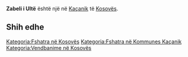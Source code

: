 {{Fshat në 
 | Emri                = Zabeli i Ultë
 | EmriAlt                = 
 | NAME_SHORT_FORM=      
 | NAME_GENERIC=      
 | NAME_SORT_NAME_RO=      ZABELIIULTE
 | FULL_NAME_RO = Zabeli i Ultë
 | FULL_NAME_ND_RO=Zabeli i Ulte
 | SORT_NAME_RG=ZABELIIULTE
 | FULL_NAME_RG=Zabeli i Ultë
 | FULL_NAME_ND_RG=Zabeli i Ulte
 | SRP_NAME_SHORT_FORM=      
 | SRP_NAME_GENERIC=      
 | SRP_NAME_SORT_NAME_RO=      
 | SRP_FULL_NAME_RO = 
 | SRP_FULL_NAME_ND_RO=
 | SRP_SORT_NAME_RG=
 | SRP_FULL_NAME_RG=
 | SRP_FULL_NAME_ND_RG=
 | Emri (Rasa dhanore) = 
 | Figura              = 
 | Shteti              = Kosovo
 | Komuna              = Kaçanik
 | Kodi postar         = 
 | Sipërfaqja          = 

 | Popullsia           = 

 | Regj. i popullsisë  = 
 | Dend. e popullsisë  = 
 | Faqja zyrtare       = 
 <!--- Koordinatat ----> 
 | Gjerësia            = 42.588611
 | Gjatësia            = 20.893611
 | Lartësia            = 
}}
'''Zabeli i Ultë''' është një [[]] në [[Kaçanik]] të [[Kosovës]].

<!-- == Gjeografia == -->
<!-- == Historia == -->
<!-- == Demografia == -->
== Shih edhe ==
{{Komuna Kaçanik}}
{{Kosovo-Administrata-Cung}}

[[Kategoria:Fshatra në Kosovës]]
[[Kategoria:Fshatra në Kommunes Kaçanik]]
[[Kategoria:Vendbanime në Kosovës]]